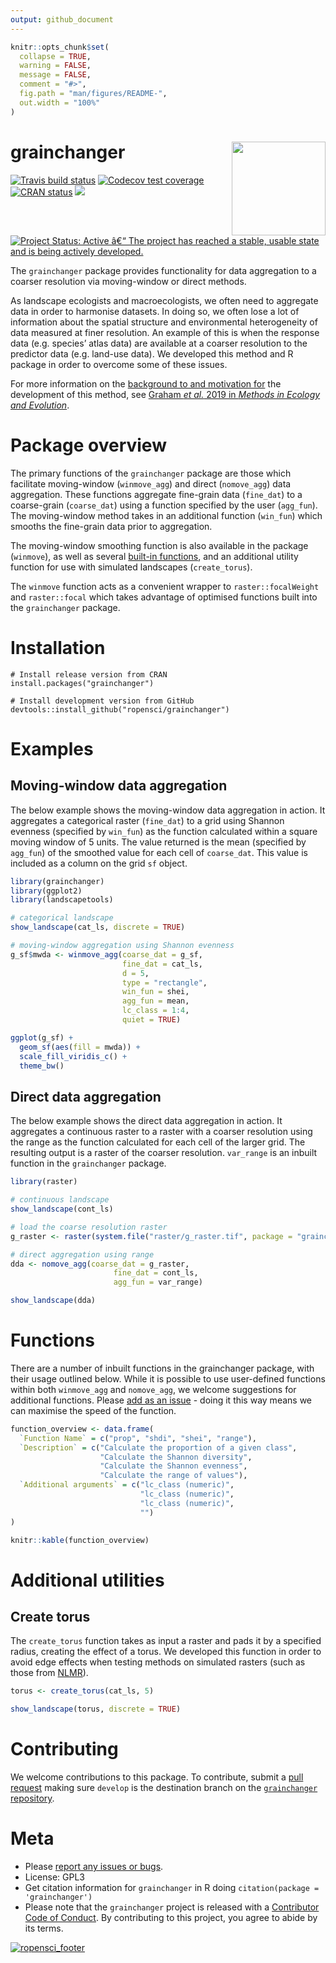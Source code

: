 ```yaml
---
output: github_document
---
```


<!-- README.md is generated from README.Rmd. Please edit that file -->

```r
knitr::opts_chunk$set(
  collapse = TRUE,
  warning = FALSE,
  message = FALSE,
  comment = "#>",
  fig.path = "man/figures/README-",
  out.width = "100%"
)
```
# grainchanger <img src="man/figures/logo.png" align="right" width="150" />

<!-- badges: start -->
[![Travis build status](https://travis-ci.org/ropensci/grainchanger.svg?branch=master)](https://travis-ci.org/ropensci/grainchanger)
[![Codecov test coverage](https://codecov.io/gh/ropensci/grainchanger/branch/master/graph/badge.svg)](https://codecov.io/gh/ropensci/grainchanger?branch=master)
[![CRAN status](https://www.r-pkg.org/badges/version/grainchanger)](https://cran.r-project.org/package=grainchanger)
[![](https://cranlogs.r-pkg.org/badges/grainchanger)](https://cran.r-project.org/package=grainchanger)
[![Project Status: Active â€“ The project has reached a stable, usable state and is being actively developed.](https://www.repostatus.org/badges/latest/active.svg)](https://www.repostatus.org/#active)

<!-- badges: end -->

The `grainchanger` package provides functionality for data aggregation to a coarser resolution via moving-window or direct methods. 

As landscape ecologists and macroecologists, we often need to aggregate data in order to harmonise datasets. In doing so, we often lose a lot of information about the spatial structure and environmental heterogeneity of data measured at finer resolution. An example of this is when the response data (e.g. species' atlas data) are available at a coarser resolution to the predictor data (e.g. land-use data). We developed this method and R package in order to overcome some of these issues. 

For more information on the [background to and motivation for](articles/background.html) the development of this method, see [Graham *et al.* 2019 in *Methods in Ecology and Evolution*](https://doi.org/10.1111/2041-210X.13177). 

# Package overview

The primary functions of the `grainchanger` package are those which facilitate moving-window (`winmove_agg`) and direct (`nomove_agg`) data aggregation. These functions aggregate fine-grain data (`fine_dat`) to a coarse-grain (`coarse_dat`) using a function specified by the user (`agg_fun`). The moving-window method takes in an additional function (`win_fun`) which smooths the fine-grain data prior to aggregation. 

The moving-window smoothing function is also available in the package (`winmove`), as well as several [built-in functions](articles/functions.html), and an additional utility function for use with simulated landscapes (`create_torus`).

The `winmove` function acts as a convenient wrapper to `raster::focalWeight` and `raster::focal` which takes advantage of optimised functions built into the `grainchanger` package. 

# Installation

```
# Install release version from CRAN
install.packages("grainchanger")

# Install development version from GitHub
devtools::install_github("ropensci/grainchanger")
```

# Examples

## Moving-window data aggregation

The below example shows the moving-window data aggregation in action. It aggregates a categorical raster (`fine_dat`) to a grid using Shannon evenness (specified by `win_fun`) as the function calculated within a square moving window of 5 units. The value returned is the mean (specified by `agg_fun`) of the smoothed value for each cell of `coarse_dat`. This value is included as a column on the grid `sf` object. 

```r
library(grainchanger)
library(ggplot2)
library(landscapetools)

# categorical landscape
show_landscape(cat_ls, discrete = TRUE)

# moving-window aggregation using Shannon evenness
g_sf$mwda <- winmove_agg(coarse_dat = g_sf,
                         fine_dat = cat_ls, 
                         d = 5,
                         type = "rectangle",
                         win_fun = shei,
                         agg_fun = mean,
                         lc_class = 1:4,
                         quiet = TRUE)

ggplot(g_sf) + 
  geom_sf(aes(fill = mwda)) + 
  scale_fill_viridis_c() +
  theme_bw()
```

## Direct data aggregation

The below example shows the direct data aggregation in action. It aggregates a continuous raster to a raster with a coarser resolution using the range as the function calculated for each cell of the larger grid. The resulting output is a raster of the coarser resolution. `var_range` is an inbuilt function in the `grainchanger` package.

```r
library(raster)

# continuous landscape
show_landscape(cont_ls)

# load the coarse resolution raster
g_raster <- raster(system.file("raster/g_raster.tif", package = "grainchanger"))

# direct aggregation using range
dda <- nomove_agg(coarse_dat = g_raster,
                       fine_dat = cont_ls, 
                       agg_fun = var_range)

show_landscape(dda)
```

# Functions

There are a number of inbuilt functions in the grainchanger package, with their usage outlined below. While it is possible to use user-defined functions within both `winmove_agg` and `nomove_agg`, we welcome suggestions for additional functions. Please [add as an issue](https://github.com/ropensci/grainchanger/issues) - doing it this way means we can maximise the speed of the function. 

```r
function_overview <- data.frame(
  `Function Name` = c("prop", "shdi", "shei", "range"),
  `Description` = c("Calculate the proportion of a given class", 
                    "Calculate the Shannon diversity", 
                    "Calculate the Shannon evenness", 
                    "Calculate the range of values"),
  `Additional arguments` = c("lc_class (numeric)", 
                             "lc_class (numeric)",
                             "lc_class (numeric)",
                             "")
)

knitr::kable(function_overview)
```

# Additional utilities

## Create torus

The `create_torus` function takes as input a raster and pads it by a specified radius, creating the effect of a torus. We developed this function in order to avoid edge effects when testing methods on simulated rasters (such as those from [NLMR](https://ropensci.github.io/NLMR/)). 

```r
torus <- create_torus(cat_ls, 5)

show_landscape(torus, discrete = TRUE)
```

# Contributing

We welcome contributions to this package. To contribute, submit a [pull request](https://help.github.com/en/articles/about-pull-requests) making sure `develop` is the destination branch on the [`grainchanger` repository](https://github.com/ropensci/grainchanger).

# Meta

* Please [report any issues or bugs](https://github.com/ropensci/grainchanger/issues/new/).
* License: GPL3
* Get citation information for `grainchanger` in R doing `citation(package = 'grainchanger')`
* Please note that the `grainchanger` project is released with a [Contributor Code of Conduct](CODE_OF_CONDUCT.md). By contributing to this project, you agree to abide by its terms.

[![ropensci_footer](https://ropensci.org/public_images/ropensci_footer.png)](https://ropensci.org)